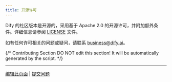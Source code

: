 ```yaml
---
title: 开源许可
---
```



Dify 的社区版本是开源的，采用基于 Apache 2.0 的开源许可，并附加额外条件。详细信息请参阅 [LICENSE](https://github.com/langgenius/dify/blob/main/LICENSE) 文件。

如有任何许可相关的问题或疑问，请联系 [business@dify.ai](mailto:business@dify.ai)。

{/*
Contributing Section
DO NOT edit this section!
It will be automatically generated by the script.
*/}

---

[编辑此页面](https://github.com/langgenius/dify-docs/edit/main/zh-hans/policies/open-source.mdx) | [提交问题](https://github.com/langgenius/dify-docs/issues/new?title=文档问题%3A%20sou&body=%23%23%20问题描述%0A%3C%21--%20请简要描述您发现的问题%20--%3E%0A%0A%23%23%20页面链接%0Ahttps%3A%2F%2Fgithub.com%2Flanggenius%2Fdify-docs%2Fblob%2Fmain%2Fzh-hans/policies%2Fopen-source.mdx%0A%0A%23%23%20建议修改%0A%3C%21--%20如果有具体的修改建议，请在此说明%20--%3E%0A%0A%3C%21--%20感谢您对文档质量的关注！%20--%3E)

